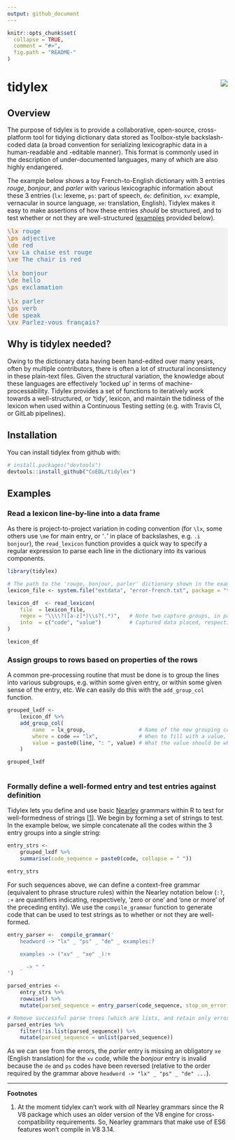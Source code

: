 ```yaml
---
output: github_document
---
```


<style type="text/css">
span.bscode { color:#d95f02 }
span.bsval  { color: #377eb8}
</style>

<!-- README.md is generated from README.Rmd. Please edit that file -->

```r
knitr::opts_chunk$set(
  collapse = TRUE,
  comment = "#>",
  fig.path = "README-"
)
```

# tidylex <img src="man/figures/tidylex-logo.png" align="right" />



## Overview

The purpose of tidylex is to provide a collaborative, open-source, cross-platform tool for tidying dictionary data stored as Toolbox-style backslash-coded data (a broad convention for serializing lexicographic data in a human-readable and -editable manner).
This format is commonly used in the description of under-documented languages, many of which are also highly endangered.

The example below shows a toy French-to-English dictionary with 3 entries *rouge*, *bonjour*, and *parler* with various lexicographic information about these 3 entries (`lx`: lexeme, `ps`: part of speech, `de`: definition, `xv`: example, vernacular in source language, `xe`: translation, English). Tidylex makes it easy to make assertions of how these entries *should* be structured, and to test whether or not they are well-structured ([examples](#examples) provided below).

<pre style="background:#f1f1f1">
<span class="bscode">\lx</span> <span class="bsval">rouge</span>
<span class="bscode">\ps</span> <span class="bsval">adjective</span>
<span class="bscode">\de</span> <span class="bsval">red</span>
<span class="bscode">\xv</span> <span class="bsval">La chaise est rouge</span>
<span class="bscode">\xe</span> <span class="bsval">The chair is red</span>

<span class="bscode">\lx</span> <span class="bsval">bonjour</span>
<span class="bscode">\de</span> <span class="bsval">hello</span>
<span class="bscode">\ps</span> <span class="bsval">exclamation</span>

<span class="bscode">\lx</span> <span class="bsval">parler</span>
<span class="bscode">\ps</span> <span class="bsval">verb</span>
<span class="bscode">\de</span> <span class="bsval">speak</span>
<span class="bscode">\xv</span> <span class="bsval">Parlez-vous français?</span>
</pre>

## Why is tidylex needed?

Owing to the dictionary data having been hand-edited over many years, often by multiple contributors, there is often a lot of structural inconsistency in these plain-text files.
Given the structural variation, the knowledge about these languages are effectively 'locked up' in terms of machine-processability.
Tidylex provides a set of functions to iteratively work towards a well-structured, or 'tidy', lexicon, and maintain the tidiness of the lexicon when used within a Continuous Testing setting (e.g. with Travis CI, or GitLab pipelines).

## Installation

You can install tidylex from github with:

```r
# install.packages("devtools")
devtools::install_github("CoEDL/tidylex")
```

## Examples

### Read a lexicon line-by-line into a data frame

As there is project-to-project variation in coding convention (for `\lx`, some others use `\me` for main entry, or '`.`' in place of backslashes, e.g. `.i bonjour`), the `read_lexicon` function provides a quick way to specify a regular expression to parse each line in the dictionary into its various components.

```r
library(tidylex)

# The path to the 'rouge, bonjour, parler' dictionary shown in the example above
lexicon_file <- system.file("extdata", "error-french.txt", package = "tidylex")

lexicon_df  <- read_lexicon(
    file  = lexicon_file,
    regex = "\\\\?([a-z]*)\\s?(.*)",   # Note two capture groups, in parentheses
    into  = c("code", "value")         # Captured data placed, respectively, in 'code' and 'value' columns
)

lexicon_df

```


### Assign groups to rows based on properties of the rows

A common pre-processing routine that must be done is to group the lines into various subgroups, e.g. within some given entry, or within some given sense of the entry, etc. We can easily do this with the `add_group_col` function.

```r
grouped_lxdf <-
    lexicon_df %>%
    add_group_col(
        name  = lx_group,                 # Name of the new grouping column
        where = code == "lx",             # When to fill with a value, i.e. when *not* to inherit value
        value = paste0(line, ": ", value) # What the value should be when above condition is true
    )

grouped_lxdf
    
```

### Formally define a well-formed entry and test entries against definition

Tidylex lets you define and use basic [Nearley](https://nearley.js.org/) grammars within R to test for well-formedness of strings [[1](#nearley)]. We begin by forming a set of strings to test. In the example below, we simple concatenate all the codes within the 3 entry groups into a single string:

```r
entry_strs <-
    grouped_lxdf %>%
    summarise(code_sequence = paste0(code, collapse = " "))

entry_strs
```

For such sequences above, we can define a context-free grammar (equivalent to phrase structure rules) within the Nearley notation below (`:?`, `:+` are quantifiers indicating, respectively, 'zero or one' and 'one or more' of the preceding entity).
We use the `compile_grammar` function to generate code that can be used to test strings as to whether or not they are well-formed.

```r
entry_parser <-  compile_grammar('
    headword -> "lx" _ "ps" _ "de" _ examples:?

    examples -> ("xv" _ "xe" _):+

    _ -> " "
')

parsed_entries <-
    entry_strs %>%
    rowwise() %>%
    mutate(parsed_sequence = entry_parser(code_sequence, stop_on_error = FALSE))

# Remove successful parse trees (which are lists, and retain only error message strings)
parsed_entries %>% 
    filter(!is.list(parsed_sequence)) %>%
    mutate(parsed_sequence = unlist(parsed_sequence))
```

As we can see from the errors, the *parler* entry is missing an obligatory `xe` (English translation) for the `xv` code, while the *bonjour* entry is invalid because the `de` and `ps` codes have been reversed (relative to the order required by the grammar above `headword -> "lx" _ "ps" _ "de" ...`).

<hr>

<b>Footnotes</b>

1. <a name="nearley"></a> At the moment tidylex can't work with *all* Nearley grammars since the R V8 package which uses an older version of the V8 engine for cross-compatibility requirements. So, Nearley grammars that make use of ES6 features won't compile in V8 3.14.

